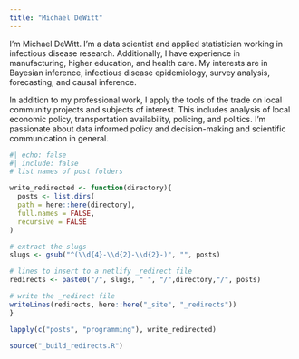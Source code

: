 ```yaml
---
title: "Michael DeWitt"
---
```


I'm Michael DeWitt.
I'm a data scientist and applied statistician working in infectious disease research.
Additionally, I have experience in manufacturing, higher education, and health care.
My interests are in Bayesian inference, infectious disease epidemiology, survey analysis, forecasting, and causal inference. 

In addition to my professional work, I apply the tools of the trade on local community projects and subjects of interest.
This includes analysis of local economic policy, transportation availability, policing, and politics. 
I'm passionate about data informed policy and decision-making and scientific communication in general.


```r
#| echo: false
#| include: false
# list names of post folders

write_redirected <- function(directory){
  posts <- list.dirs(
  path = here::here(directory),
  full.names = FALSE,
  recursive = FALSE
)

# extract the slugs
slugs <- gsub("^(\\d{4}-\\d{2}-\\d{2}-)", "", posts)

# lines to insert to a netlify _redirect file
redirects <- paste0("/", slugs, " ", "/",directory,"/", posts)

# write the _redirect file
writeLines(redirects, here::here("_site", "_redirects"))
}

lapply(c("posts", "programming"), write_redirected)

source("_build_redirects.R")
```